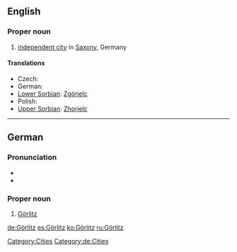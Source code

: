 ==English==
{{wikipedia}}

===Proper noun===
{{infl|en|proper noun}}

# [[independent city]] in [[Saxony]], Germany

====Translations====
* Czech: {{t-|cs|Zhořelec|m}}
* German: {{t+|de|Görlitz|n}}
* [[Lower Sorbian]]: [[Zgórjelc]] {{m}}
* Polish: {{t+|pl|Zgorzelec|m}}
* [[Upper Sorbian]]: [[Zhorjelc]] {{m}}

[[Category:Cities]]

----

==German==
{{wikipedia|lang=de}}

===Pronunciation===
* {{IPA|/ˈɡœʁlɪts/|lang=de}}
* {{audio|Goerlitz pronunciation in German.ogg|audio}}

===Proper noun===
{{infl|de|proper noun|g=n}}

# [[#English|Görlitz]]

[[Category:de:Cities]]

[[de:Görlitz]]
[[es:Görlitz]]
[[ko:Görlitz]]
[[ru:Görlitz]]